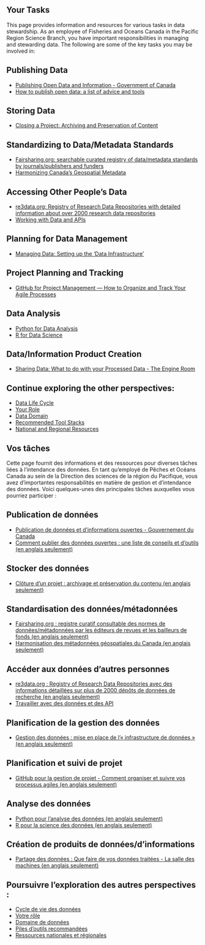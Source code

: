 
::: {.content-visible when-profile="english"}

# Your Tasks

This page provides information and resources for various tasks in data stewardship. As an employee of Fisheries and Oceans Canada in the Pacific Region Science Branch, you have important responsibilities in managing and stewarding data. The following are some of the key tasks you may be involved in:

## Publishing Data

- [Publishing Open Data and Information - Government of Canada](https://open.canada.ca/en/registry-operations-guide/your-account)
- [How to publish open data: a list of advice and tools](https://github.com/theodi/data-publish-list)

## Storing Data

- [Closing a Project: Archiving and Preservation of Content](https://the-engine-room.github.io/responsible-data-handbook/chapters/chapter-03-closing-a-project.html)

## Standardizing to Data/Metadata Standards

- [Fairsharing.org: searchable curated registry of data/metadata standards by journals/publishers and funders](https://fairsharing.org/)
- [Harmonizing Canada’s Geospatial Metadata](https://www.dublincore.org/conferences/2020/presentations/harmonizing_canada_s_geospatial_metadata/slides/slides.pdf)

## Accessing Other People's Data

- [re3data.org: Registry of Research Data Repositories with detailed information about over 2000 research data repositories](https://www.re3data.org/)
- [Working with Data and APIs](https://open.canada.ca/en/working-data-api/structured-data)

## Planning for Data Management

- [Managing Data: Setting up the 'Data Infrastructure'](https://the-engine-room.github.io/responsible-data-handbook/chapters/chapter-02-managing-data.html)


## Project Planning and Tracking
- [GitHub for Project Management — How to Organize and Track Your Agile Processes](https://zenhub.medium.com/how-to-use-github-for-agile-project-management-2c5b0ec1dad6)

## Data Analysis

- [Python for Data Analysis](https://wesmckinney.com/book/)
- [R for Data Science](https://r4ds.had.co.nz/)

## Data/Information Product Creation

- [Sharing Data: What to do with your Processed Data - The Engine Room](https://the-engine-room.github.io/responsible-data-handbook/chapters/chapter-02c-sharing-data.html)

## Continue exploring the other perspectives:

- [Data Life Cycle](data-life-cycle.qmd)
- [Your Role](your-role.qmd)
- [Data Domain](data-domain.qmd)
- [Recommended Tool Stacks](recommended-tools.qmd)
- [National and Regional Resources](national-and-regional-resources.qmd)

::: 

::: {.content-visible when-profile="french"}

# Vos tâches

Cette page fournit des informations et des ressources pour diverses tâches liées à l'intendance des données. En tant qu'employé de Pêches et Océans Canada au sein de la Direction des sciences de la région du Pacifique, vous avez d'importantes responsabilités en matière de gestion et d'intendance des données. Voici quelques-unes des principales tâches auxquelles vous pourriez participer :

## Publication de données

- [Publication de données et d'informations ouvertes - Gouvernement du Canada](https://ouvert.canada.ca/fr/utilisation-donnees-ouvertes)
- [Comment publier des données ouvertes : une liste de conseils et d'outils (en anglais seulement)](https://github.com/theodi/data-publish-list)

## Stocker des données

- [Clôture d'un projet : archivage et préservation du contenu (en anglais seulement)](https://the-engine-room.github.io/responsible-data-handbook/chapters/chapter-03-closing-a-project.html)

## Standardisation des données/métadonnées

- [Fairsharing.org : registre curatif consultable des normes de données/métadonnées par les éditeurs de revues et les bailleurs de fonds (en anglais seulement)](https://fairsharing.org/)
- [Harmonisation des métadonnées géospatiales du Canada (en anglais seulement)](https://www.dublincore.org/conferences/2020/presentations/harmonizing_canada_s_geospatial_metadata/slides/slides.pdf)

## Accéder aux données d'autres personnes

- [re3data.org : Registry of Research Data Repositories avec des informations détaillées sur plus de 2000 dépôts de données de recherche (en anglais seulement)](https://www.re3data.org/)
- [Travailler avec des données et des API](https://ouvert.canada.ca/fr/utilisation-api/donnees-structurees)

## Planification de la gestion des données

- [Gestion des données : mise en place de l'« infrastructure de données » (en anglais seulement)](https://the-engine-room.github.io/responsible-data-handbook/chapters/chapter-02-managing-data.html)


## Planification et suivi de projet

- [GitHub pour la gestion de projet - Comment organiser et suivre vos processus agiles (en anglais seulement)](https://zenhub.medium.com/how-to-use-github-for-agile-project-management-2c5b0ec1dad6)

## Analyse des données

- [Python pour l'analyse des données (en anglais seulement)](https://wesmckinney.com/book/)
- [R pour la science des données (en anglais seulement)](https://r4ds.had.co.nz/)

## Création de produits de données/d'informations

- [Partage des données : Que faire de vos données traitées - La salle des machines (en anglais seulement)](https://the-engine-room.github.io/responsible-data-handbook/chapters/chapter-02c-sharing-data.html)

## Poursuivre l'exploration des autres perspectives :

- [Cycle de vie des données](data-life-cycle.qmd)
- [Votre rôle](your-role.qmd)
- [Domaine de données](data-domain.qmd)
- [Piles d'outils recommandées](recommended-tools.qmd)
- [Ressources nationales et régionales](national-and-regional-resources.qmd)

:::


